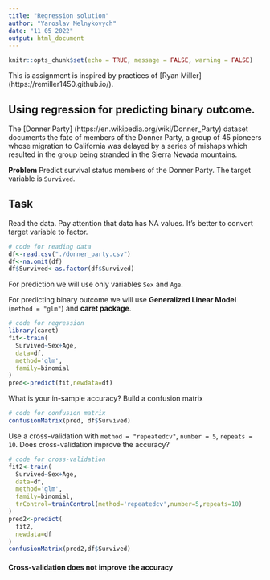 ```yaml
---
title: "Regression solution"
author: "Yaroslav Melnykovych"
date: "11 05 2022"
output: html_document
---
```


```r
knitr::opts_chunk$set(echo = TRUE, message = FALSE, warning = FALSE)
```

This is assignment is inspired by practices of [Ryan Miller] (https://remiller1450.github.io/).

## Using regression for predicting binary outcome.

The [Donner Party] (https://en.wikipedia.org/wiki/Donner_Party) dataset documents the fate of members of the Donner Party, a group of 45 pioneers whose migration to California was delayed by a series of mishaps which resulted in the group being stranded in the Sierra Nevada mountains.

**Problem**
Predict survival status members of the Donner Party. The target variable is `Survived`.

## Task

Read the data. Pay attention that data has NA values. It's better to convert target variable to factor.
```r
# code for reading data
df<-read.csv("./donner_party.csv")
df<-na.omit(df)
df$Survived<-as.factor(df$Survived)
```

For prediction we will use only variables `Sex` and `Age`. 

For predicting binary outcome we will use **Generalized Linear Model** (`method = "glm"`) and **caret package**. 

```r
# code for regression
library(caret)
fit<-train(
  Survived~Sex+Age,
  data=df,
  method='glm',
  family=binomial
)
pred<-predict(fit,newdata=df)
```

What is your in-sample accuracy? Build a confusion matrix

```r
# code for confusion matrix
confusionMatrix(pred, df$Survived)
```

Use a cross-validation with `method = "repeatedcv"`, `number = 5`, `repeats = 10`. Does cross-validation improve the accuracy?

```r
# code for cross-validation
fit2<-train(
  Survived~Sex+Age,
  data=df,
  method='glm',
  family=binomial,
  trControl=trainControl(method='repeatedcv',number=5,repeats=10)
)
pred2<-predict(
  fit2,
  newdata=df
)
confusionMatrix(pred2,df$Survived)
```

#### Cross-validation does not improve the accuracy
